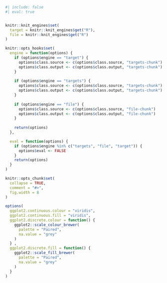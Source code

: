 ```r
#| include: false
#| eval: true


knitr::knit_engines$set(
  target = knitr::knit_engines$get("R"),
  file = knitr::knit_engines$get("R")
)

knitr::opts_hooks$set(
  engine = function(options) {
    if (options$engine == "target") {
      options$class.source <- c(options$class.source, "targets-chunk")
      options$class.output <- c(options$class.output, "targets-chunk")
    }
    
    if (options$engine == "targets") {
      options$class.source <- c(options$class.source, "targets-chunk")
      options$class.output <- c(options$class.output, "targets-chunk")
    }
    
    if (options$engine == "file") {
      options$class.source <- c(options$class.source, "file-chunk")
      options$class.output <- c(options$class.output, "file-chunk")
    }
    
    return(options)
  },

  eval = function(options) {
    if (options$engine %in% c("targets", "file", "target")) {
      options$eval <- FALSE
    }
    return(options)
  }
)

knitr::opts_chunk$set(
  collapse = TRUE,
  comment = "#>", 
  fig.width = 8
)

options(
  ggplot2.continuous.colour = "viridis",
  ggplot2.continuous.fill = "viridis",
  ggplot2.discrete.colour = function() {
    ggplot2::scale_colour_brewer(
      palette = "Paired", 
      na.value = "grey"
    )
  } ,
  ggplot2.discrete.fill = function() {
    ggplot2::scale_fill_brewer(
      palette = "Paired",
      na.value = "grey"
    )
  } 
)
```
